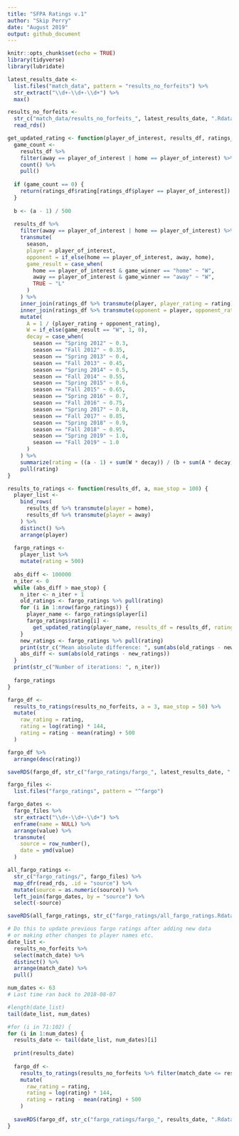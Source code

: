 ```yaml
---
title: "SFPA Ratings v.1"
author: "Skip Perry"
date: "August 2019"
output: github_document
---
```


```r
knitr::opts_chunk$set(echo = TRUE)
library(tidyverse)
library(lubridate)
```

```r
latest_results_date <- 
  list.files("match_data", pattern = "results_no_forfeits") %>% 
  str_extract("\\d+-\\d+-\\d+") %>% 
  max()

results_no_forfeits <- 
  str_c("match_data/results_no_forfeits_", latest_results_date, ".Rdata") %>% 
  read_rds()

get_updated_rating <- function(player_of_interest, results_df, ratings_df, a) {
  game_count <- 
    results_df %>% 
    filter(away == player_of_interest | home == player_of_interest) %>% 
    count() %>% 
    pull()
  
  if (game_count == 0) {
    return(ratings_df$rating[ratings_df$player == player_of_interest])
  }
  
  b <- (a - 1) / 500
  
  results_df %>% 
    filter(away == player_of_interest | home == player_of_interest) %>% 
    transmute(
      season,
      player = player_of_interest,
      opponent = if_else(home == player_of_interest, away, home),
      game_result = case_when(
        home == player_of_interest & game_winner == "home" ~ "W",
        away == player_of_interest & game_winner == "away" ~ "W",
        TRUE ~ "L"
      )
    ) %>% 
    inner_join(ratings_df %>% transmute(player, player_rating = rating), by = "player") %>% 
    inner_join(ratings_df %>% transmute(opponent = player, opponent_rating = rating), by = "opponent") %>% 
    mutate(
      A = 1 / (player_rating + opponent_rating),
      W = if_else(game_result == "W", 1, 0),
      decay = case_when(
        season == "Spring 2012" ~ 0.3,
        season == "Fall 2012" ~ 0.35,
        season == "Spring 2013" ~ 0.4,
        season == "Fall 2013" ~ 0.45,
        season == "Spring 2014" ~ 0.5,
        season == "Fall 2014" ~ 0.55,
        season == "Spring 2015" ~ 0.6,
        season == "Fall 2015" ~ 0.65,
        season == "Spring 2016" ~ 0.7,
        season == "Fall 2016" ~ 0.75,
        season == "Spring 2017" ~ 0.8,
        season == "Fall 2017" ~ 0.85,
        season == "Spring 2018" ~ 0.9,
        season == "Fall 2018" ~ 0.95,
        season == "Spring 2019" ~ 1.0,
        season == "Fall 2019" ~ 1.0
      )
    ) %>% 
    summarize(rating = ((a - 1) + sum(W * decay)) / (b + sum(A * decay))) %>% 
    pull(rating)
}

results_to_ratings <- function(results_df, a, mae_stop = 100) {
  player_list <- 
    bind_rows(
      results_df %>% transmute(player = home), 
      results_df %>% transmute(player = away)
    ) %>% 
    distinct() %>% 
    arrange(player)
  
  fargo_ratings <- 
    player_list %>% 
    mutate(rating = 500)
  
  abs_diff <- 100000
  n_iter <- 0
  while (abs_diff > mae_stop) {
    n_iter <- n_iter + 1
    old_ratings <- fargo_ratings %>% pull(rating)
    for (i in 1:nrow(fargo_ratings)) {
      player_name <- fargo_ratings$player[i]
      fargo_ratings$rating[i] <- 
        get_updated_rating(player_name, results_df = results_df, ratings_df = fargo_ratings, a = a)
    }
    new_ratings <- fargo_ratings %>% pull(rating)
    print(str_c("Mean absolute difference: ", sum(abs(old_ratings - new_ratings))))
    abs_diff <- sum(abs(old_ratings - new_ratings))
  }
  print(str_c("Number of iterations: ", n_iter))
  
  fargo_ratings
}
```

```r
fargo_df <- 
  results_to_ratings(results_no_forfeits, a = 3, mae_stop = 50) %>% 
  mutate(
    raw_rating = rating,
    rating = log(rating) * 144,
    rating = rating - mean(rating) + 500
  )

fargo_df %>% 
  arrange(desc(rating))
```

```r
saveRDS(fargo_df, str_c("fargo_ratings/fargo_", latest_results_date, ".Rdata"))
```

```r
fargo_files <- 
  list.files("fargo_ratings", pattern = "^fargo")

fargo_dates <- 
  fargo_files %>% 
  str_extract("\\d+-\\d+-\\d+") %>% 
  enframe(name = NULL) %>% 
  arrange(value) %>% 
  transmute(
    source = row_number(),
    date = ymd(value)
  )

all_fargo_ratings <- 
  str_c("fargo_ratings/", fargo_files) %>% 
  map_dfr(read_rds, .id = "source") %>% 
  mutate(source = as.numeric(source)) %>% 
  left_join(fargo_dates, by = "source") %>% 
  select(-source)

saveRDS(all_fargo_ratings, str_c("fargo_ratings/all_fargo_ratings.Rdata"))
```

```r
# Do this to update previous fargo ratings after adding new data
# or making other changes to player names etc.
date_list <- 
  results_no_forfeits %>% 
  select(match_date) %>% 
  distinct() %>% 
  arrange(match_date) %>% 
  pull()

num_dates <- 63
# Last time ran back to 2018-08-07

#length(date_list)
tail(date_list, num_dates)

#for (i in 71:102) {
for (i in 1:num_dates) {
  results_date <- tail(date_list, num_dates)[i]
  
  print(results_date)
  
  fargo_df <- 
    results_to_ratings(results_no_forfeits %>% filter(match_date <= results_date), a = 3, mae_stop = 50) %>% 
    mutate(
      raw_rating = rating,
      rating = log(rating) * 144,
      rating = rating - mean(rating) + 500
    )
  
  saveRDS(fargo_df, str_c("fargo_ratings/fargo_", results_date, ".Rdata"))
}
```

